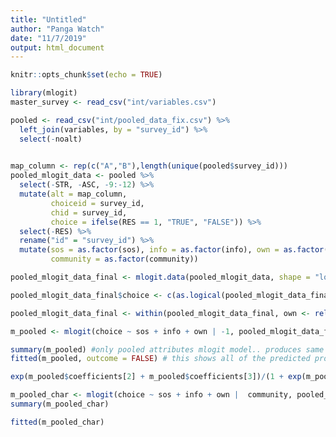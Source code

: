 ```yaml
---
title: "Untitled"
author: "Panga Watch"
date: "11/7/2019"
output: html_document
---
```


```r
knitr::opts_chunk$set(echo = TRUE)

library(mlogit)
master_survey <- read_csv("int/variables.csv")
```

```r
pooled <- read_csv("int/pooled_data_fix.csv") %>%
  left_join(variables, by = "survey_id") %>%
  select(-noalt)
  

map_column <- rep(c("A","B"),length(unique(pooled$survey_id)))
pooled_mlogit_data <- pooled %>%
  select(-STR, -ASC, -9:-12) %>%
  mutate(alt = map_column,
         choiceid = survey_id,
         chid = survey_id,
         choice = ifelse(RES == 1, "TRUE", "FALSE")) %>%
  select(-RES) %>%
  rename("id" = "survey_id") %>%
  mutate(sos = as.factor(sos), info = as.factor(info), own = as.factor(own), choice = as.logical(choice),
         community = as.factor(community))

pooled_mlogit_data_final <- mlogit.data(pooled_mlogit_data, shape = "long", choice = "choice", alt.levels = c(1,2), id = "id") #put data into format that can work with mlogit

pooled_mlogit_data_final$choice <- c(as.logical(pooled_mlogit_data_final$choice)) #coerce choice into logical

pooled_mlogit_data_final <- within(pooled_mlogit_data_final, own <- relevel(own, ref = 4))

m_pooled <- mlogit(choice ~ sos + info + own | -1, pooled_mlogit_data_final)

summary(m_pooled) #only pooled attributes mlogit model.. produces same results as clogit only pooled attributes
fitted(m_pooled, outcome = FALSE) # this shows all of the predicted probabilities for each of the choices offered apparently... 

exp(m_pooled$coefficients[2] + m_pooled$coefficients[3])/(1 + exp(m_pooled$coefficients[2] + m_pooled$coefficients[3])) ## theoretically this should be the probability for sos =0, info = 1, and own = fishermen... first survey done... doesn't match the outcome of fitted()... 

m_pooled_char <- mlogit(choice ~ sos + info + own |  community, pooled_mlogit_data_final) ## is this correctly adding attributes to model??
summary(m_pooled_char)

fitted(m_pooled_char)
```






